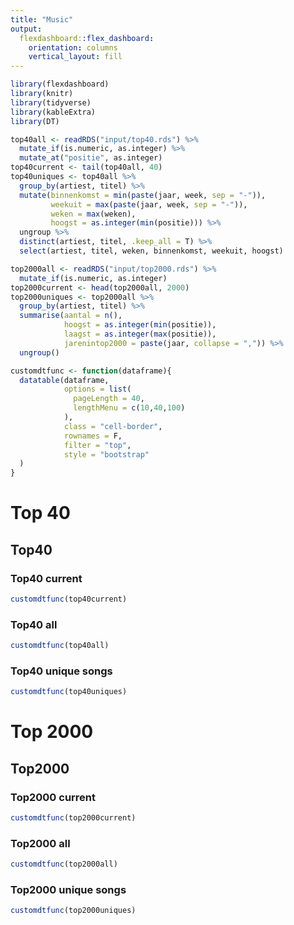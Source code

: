```yaml
---
title: "Music"
output: 
  flexdashboard::flex_dashboard:
    orientation: columns
    vertical_layout: fill
---
```


```r
library(flexdashboard)
library(knitr)
library(tidyverse)
library(kableExtra)
library(DT)
```

```r
top40all <- readRDS("input/top40.rds") %>% 
  mutate_if(is.numeric, as.integer) %>% 
  mutate_at("positie", as.integer)
top40current <- tail(top40all, 40)
top40uniques <- top40all %>% 
  group_by(artiest, titel) %>% 
  mutate(binnenkomst = min(paste(jaar, week, sep = "-")),
         weekuit = max(paste(jaar, week, sep = "-")),
         weken = max(weken),
         hoogst = as.integer(min(positie))) %>% 
  ungroup %>% 
  distinct(artiest, titel, .keep_all = T) %>% 
  select(artiest, titel, weken, binnenkomst, weekuit, hoogst)

top2000all <- readRDS("input/top2000.rds") %>% 
  mutate_if(is.numeric, as.integer)
top2000current <- head(top2000all, 2000)
top2000uniques <- top2000all %>% 
  group_by(artiest, titel) %>% 
  summarise(aantal = n(),
            hoogst = as.integer(min(positie)),
            laagst = as.integer(max(positie)),
            jarenintop2000 = paste(jaar, collapse = ",")) %>% 
  ungroup()

customdtfunc <- function(dataframe){
  datatable(dataframe, 
            options = list(
              pageLength = 40,
              lengthMenu = c(10,40,100)
            ),
            class = "cell-border",
            rownames = F,
            filter = "top",
            style = "bootstrap"
  )
}
```





Top 40
===

Top40 {.tabset}
---

### Top40 current

```r
customdtfunc(top40current)
```

### Top40 all

```r
customdtfunc(top40all)
```

### Top40 unique songs

```r
customdtfunc(top40uniques)
```

Top 2000
===

Top2000 {.tabset}
---

### Top2000 current

```r
customdtfunc(top2000current)
```

### Top2000 all

```r
customdtfunc(top2000all)
```

### Top2000 unique songs

```r
customdtfunc(top2000uniques)
```